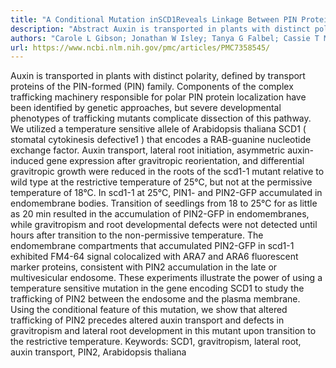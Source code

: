 ```yaml
---
title: "A Conditional Mutation inSCD1Reveals Linkage Between PIN Protein Trafficking, Auxin Transport, Gravitropism, and Lateral Root Initiation"
description: "Abstract Auxin is transported in plants with distinct polarity, defined by transport proteins of the PIN-formed (PIN) family. Components of the complex trafficking machinery responsible for polar PIN ..."
authors: "Carole L Gibson; Jonathan W Isley; Tanya G Falbel; Cassie T Mattox; Daniel R Lewis; Kasee E Metcalf; Gloria K Muday"
url: https://www.ncbi.nlm.nih.gov/pmc/articles/PMC7358545/
---
```


Auxin is transported in plants with distinct polarity, defined by transport proteins of the PIN-formed (PIN) family. Components of the complex trafficking machinery responsible for polar PIN protein localization have been identified by genetic approaches, but severe developmental phenotypes of trafficking mutants complicate dissection of this pathway. We utilized a temperature sensitive allele of Arabidopsis thaliana SCD1 ( stomatal cytokinesis defective1 ) that encodes a RAB-guanine nucleotide exchange factor. Auxin transport, lateral root initiation, asymmetric auxin-induced gene expression after gravitropic reorientation, and differential gravitropic growth were reduced in the roots of the scd1-1 mutant relative to wild type at the restrictive temperature of 25°C, but not at the permissive temperature of 18°C. In scd1-1 at 25°C, PIN1- and PIN2-GFP accumulated in endomembrane bodies. Transition of seedlings from 18 to 25°C for as little as 20 min resulted in the accumulation of PIN2-GFP in endomembranes, while gravitropism and root developmental defects were not detected until hours after transition to the non-permissive temperature. The endomembrane compartments that accumulated PIN2-GFP in scd1-1 exhibited FM4-64 signal colocalized with ARA7 and ARA6 fluorescent marker proteins, consistent with PIN2 accumulation in the late or multivesicular endosome. These experiments illustrate the power of using a temperature sensitive mutation in the gene encoding SCD1 to study the trafficking of PIN2 between the endosome and the plasma membrane. Using the conditional feature of this mutation, we show that altered trafficking of PIN2 precedes altered auxin transport and defects in gravitropism and lateral root development in this mutant upon transition to the restrictive temperature. Keywords: SCD1, gravitropism, lateral root, auxin transport, PIN2, Arabidopsis thaliana

